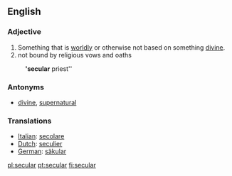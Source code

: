 ==English==

===Adjective===
#Something that is [[worldly]] or otherwise not based on something [[divine]]. 
#not bound by religious vows and oaths
:''''secular''' priest''

===Antonyms===
*[[divine]], [[supernatural]]

=== Translations ===
*[[Italian]]: [[secolare]]
*[[Dutch]]: [[seculier]]
*[[German]]: [[säkular]]

[[pl:secular]]
[[pt:secular]]
[[fi:secular]]